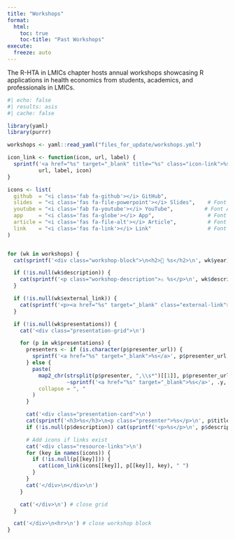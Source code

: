 ```yaml
---
title: "Workshops"
format:
  html:
    toc: true
    toc-title: "Past Workshops"
execute:
  freeze: auto
---
```


The R-HTA in LMICs chapter hosts annual workshops showcasing R applications in health economics from students, academics, and professionals in LMICs.

```r
#| echo: false
#| results: asis
#| cache: false

library(yaml)
library(purrr)

workshops <- yaml::read_yaml("files_for_update/workshops.yml")

icon_link <- function(icon, url, label) {
  sprintf('<a href="%s" target="_blank" title="%s" class="icon-link">%s</a>',
          url, label, icon)
}

icons <- list(
  github  = "<i class='fab fa-github'></i> GitHub",
  slides  = "<i class='fas fa-file-powerpoint'></i> Slides",    # Font Awesome PowerPoint icon
  youtube = "<i class='fab fa-youtube'></i> YouTube",          # Font Awesome YouTube icon
  app     = "<i class='fas fa-globe'></i> App",                 # Font Awesome Globe icon
  article = "<i class='fas fa-file-alt'></i> Article",          # Font Awesome File icon
  link    = "<i class='fas fa-link'></i> Link"                  # Font Awesome Link icon
)


for (wk in workshops) {
  cat(sprintf('<div class="workshop-block">\n<h2>📅 %s</h2>\n', wk$year))

  if (!is.null(wk$description)) {
    cat(sprintf('<p class="workshop-description">⚠️ %s</p>\n', wk$description))
  }

  if (!is.null(wk$external_link)) {
    cat(sprintf('<p><a href="%s" target="_blank" class="external-link">🔗 Visit External Workshop Page</a></p>\n', wk$external_link))
  }

  if (!is.null(wk$presentations)) {
    cat('<div class="presentation-grid">\n')

    for (p in wk$presentations) {
      presenters <- if (is.character(p$presenter_url)) {
        sprintf('<a href="%s" target="_blank">%s</a>', p$presenter_url, p$presenter)
      } else {
        paste(
          map2_chr(strsplit(p$presenter, ",\\s*")[[1]], p$presenter_url,
                   ~sprintf('<a href="%s" target="_blank">%s</a>', .y, .x)),
          collapse = ", "
        )
      }

      cat('<div class="presentation-card">\n')
      cat(sprintf('<h3>%s</h3>\n<p class="presenter">%s</p>\n', p$title, presenters))
      if (!is.null(p$description)) cat(sprintf('<p>%s</p>\n', p$description))

      # Add icons if links exist
      cat('<div class="resource-links">\n')
      for (key in names(icons)) {
        if (!is.null(p[[key]])) {
          cat(icon_link(icons[[key]], p[[key]], key), " ")
        }
      }
      cat('</div>\n</div>\n')
    }

    cat('</div>\n') # close grid
  }

  cat('</div>\n<hr>\n') # close workshop block
}


```

::: cell
```{=html}
<style>

.workshop-block {
  margin-bottom: 3rem;
}

.workshop-description {
  background-color: #fff8dc;
  padding: 0.6rem 1rem;
  border-left: 4px solid #ffa500;
  border-radius: 6px;
  font-size: 1rem;
  margin-bottom: 1rem;
}

.presentation-grid {
  display: grid;
  grid-template-columns: repeat(auto-fit, minmax(260px, 1fr));
  gap: 1rem;
  margin-top: 1rem;
}

.presentation-card {
  background: #f9f9f9;
  border: 1px solid #ddd;
  border-left: 5px solid #4682b4;
  border-radius: 8px;
  padding: 1rem;
  box-shadow: 1px 1px 6px rgba(0, 0, 0, 0.05);
}

.presentation-card h3 {
  margin-top: 0;
  font-size: 1.1rem;
  color: #333;
}

.presentation-card .presenter {
  font-style: italic;
  font-size: 0.95rem;
  color: #555;
  margin-bottom: 0.5rem;
}

.resource-links {
  margin-top: 0.5rem;
  font-size: 1.4rem;
}

.icon-link {
  margin-right: 0.5rem;
  text-decoration: none;
}

.external-link {
  background: #e7f3ff;
  padding: 0.4rem 0.8rem;
  display: inline-block;
  border-radius: 4px;
  font-weight: bold;
  text-decoration: none;
  color: #1a73e8;
}

.external-link:hover {
  background-color: #d0e6ff;
}

</style>
```
:::
